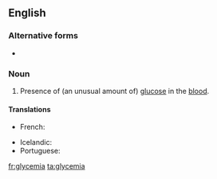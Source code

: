 ==English==
{{wikipedia}}

===Alternative forms===
* {{l|en|glucæmia}} {{qualifier|obsolete}}

===Noun===
{{en-noun|-}}

# {{context|medicine|lang=en}} Presence of (an unusual amount of) [[glucose]] in the [[blood]].

====Translations====
{{trans-top|presence of an unusual amount of glucose in the blood}}
* French: {{t+|fr|glycémie|f}}
{{trans-mid}}
* Icelandic: {{t|is|sykurdreyri|m}}
* Portuguese: {{t+|pt|glicemia|f}}
{{trans-bottom}}

[[fr:glycemia]]
[[ta:glycemia]]